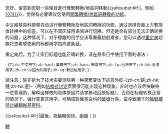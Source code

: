 {{{icon|[[File:Information.svg|25px]] }}}您好。留意到您對一些條目進行簡繁轉換/地區詞移動{{<includeonly>safesubst:</includeonly>#if:{{{1|}}}|，例如[[{{{1}}}]]}}，觉得有必要建议您使用[[幫助:中文維基百科的繁簡、地區詞處理|簡繁轉換/地區詞轉換的功能]]。

中文維基百科能够自动进行簡繁轉換及地區詞轉換的功能，通过选择页面上方繁简体转换中的标签，可以在不同区域用语间进行切换。但还是会有部分无法正确转换的问题，这种情况下，对于標題的用字应该尊重最初创建者，您可以通过[[H:重定向|重定向]]功能将您希望使用的标题用字指向该条目。

重定向后，为了让条目标题也能正确转换，请在原条目中使用下面的语法：
 <nowiki>-{T|</nowiki>zh:中文用字;zh-hant:繁體用字;zh-hans:简体用字;zh-tw:台灣用字;zh-hk:香港用字;zh-cn:中国大陆用字;zh-sg:新加坡用字;<nowiki>}-</nowiki>

請注意：除非是为了技术需要消除另一种简繁变体下的意外红-{zh-cn:链;zh-hk:鏈;zh-tw:連}-（例如[[Wikipedia:Flow|结构式讨论]]页面很可能出现这种现象，此时也应该尽快联络一位管理员，解释这样做的具体原因并请求移动回原标题），否则在标题转换正常的情况下，强行变更其用字，可構成對維基百科的[[WP:破壞#LANG|破壞]]行為，並導致閣下的[[維基百科:封禁方針|帳號被禁止編輯維基百科]]。

{{<includeonly>safesubst:</includeonly>#if:{{{2|}}}|{{{2}}}|最後，祝編輯愉快，謝謝！}}<!-- Template:uw-langmove --><noinclude>
{{Singlenotice}}
[[Category:用戶警告模板|轉]]
</noinclude>
